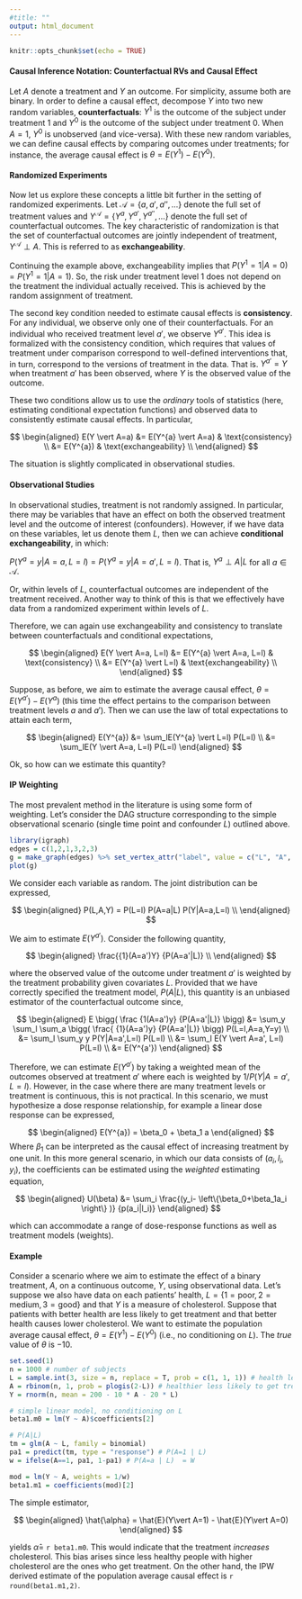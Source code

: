 ```yaml
---
#title: ""
output: html_document
---
```


```r
knitr::opts_chunk$set(echo = TRUE)
```


#### Causal Inference Notation: Counterfactual RVs and Causal Effect

Let $A$ denote a treatment and $Y$ an outcome. For simplicity, assume both are binary. In order to define a causal effect, decompose $Y$ into two new random variables, **counterfactuals**: $Y^1$ is the outcome of the subject under treatment 1 and $Y^0$ is the outcome of the subject under treatment 0. When $A=1$, $Y^0$ is unobserved (and vice-versa). With these new random variables, we can define causal effects by comparing outcomes under treatments; for instance, the average causal effect is $\theta = E(Y^1) - E(Y^0)$.

#### Randomized Experiments

Now let us explore these concepts a little bit further in the setting of randomized experiments. Let $\mathcal{A}= \{a,a',a'', \ldots \}$ denote the full set of treatment values and $Y^{\mathcal{A}} = \{Y^a, Y^{a'},Y^{a''}, \ldots \}$ denote the full set of counterfactual outcomes. The key characteristic of randomization is that the set of counterfactual outcomes are jointly independent of treatment, $Y^{\mathcal{A}} \perp A$. This is referred to as **exchangeability**.

Continuing the example above, exchangeability implies that $P(Y^1 = 1 \vert A=0) = P(Y^1 = 1 \vert A=1)$. So, the risk under treatment level 1 does not depend on the treatment the individual actually received. This is achieved by the random assignment of treatment.

The second key condition needed to estimate causal effects is **consistency**. For any individual, we observe only one of their counterfactuals. For an individual who received treatment level $a'$, we observe $Y^{a'}$. This idea is formalized with the consistency condition, which requires that values of treatment under comparison correspond to well-defined interventions that, in turn, correspond to the versions of treatment in the data. That is. $Y^{a'}=Y$ when treatment $a'$ has been observed, where $Y$ is the observed value of the outcome.

These two conditions allow us to use the *ordinary* tools of statistics (here, estimating conditional expectation functions) and observed data to consistently estimate causal effects. In particular,

$$
\begin{aligned}
E(Y \vert A=a) &= E(Y^{a} \vert A=a) & \text{consistency} \\
 &= E(Y^{a}) & \text{exchangeability} \\
\end{aligned}
$$

The situation is slightly complicated in observational studies.


#### Observational Studies

In observational studies, treatment is not randomly assigned. In particular, there may be variables that have an effect on both the observed treatment level and the outcome of interest (confounders). However, if we have data on these variables, let us denote them $L$, then we can achieve **conditional exchangeability**, in which:

$P(Y^a=y|A=a,L=l)=P(Y^a=y|A=a',L=l)$. That is, $Y^a \perp A | L$ for all $a \in \mathcal{A}$.

Or, within levels of $L$, counterfactual outcomes are independent of the treatment received. Another way to think of this is that we effectively have data from a randomized experiment within levels of $L$.

Therefore, we can again use exchangeability and consistency to translate between counterfactuals and conditional expectations,

$$
\begin{aligned}
E(Y \vert A=a, L=l) &= E(Y^{a} \vert A=a, L=l) & \text{consistency} \\
 &= E(Y^{a} \vert L=l) & \text{exchangeability} \\
\end{aligned}
$$

Suppose, as before, we aim to estimate the average causal effect, $\theta = E(Y^{a'}) - E(Y^{a})$ (this time the effect pertains to the comparison between treatment levels $a$ and $a'$). Then we can use the law of total expectations to attain each term,

$$
\begin{aligned}
E(Y^{a}) &= \sum_lE(Y^{a} \vert L=l) P(L=l) \\
&= \sum_lE(Y \vert A=a, L=l) P(L=l)
\end{aligned}
$$

Ok, so how can we estimate this quantity?

#### IP Weighting

The most prevalent method in the literature is using some form of weighting. Let's consider the DAG structure corresponding to the simple observational scenario (single time point and confounder $L$) outlined above. 

```r
library(igraph)
edges = c(1,2,1,3,2,3)
g = make_graph(edges) %>% set_vertex_attr("label", value = c("L", "A", "Y"))
plot(g)
```

We consider each variable as random. The joint distribution can be expressed,

$$
\begin{aligned}
P(L,A,Y) = P(L=l) P(A=a|L) P(Y|A=a,L=l) \\
\end{aligned}
$$

We aim to estimate $E(Y^{a'})$. Consider the following quantity,

$$
\begin{aligned}
\frac{{1}(A=a')Y} {P(A=a'|L)} \\
\end{aligned}
$$

where the observed value of the outcome under treatment $a'$ is weighted by the treatment probability given covariates $L$. Provided that we have correctly specified the treatment model, $P(A \vert L)$, this quantity is an unbiased estimator of the counterfactual outcome since,

$$
\begin{aligned}
E \bigg( \frac {1(A=a')y} {P(A=a'|L)} \bigg) &= \sum_y \sum_l \sum_a \bigg( \frac{ {1}(A=a')y} {P(A=a'|L)} \bigg) P(L=l,A=a,Y=y) \\
&= \sum_l \sum_y y P(Y|A=a',L=l) P(L=l) \\
&= \sum_l E(Y \vert A=a', L=l) P(L=l) \\
&= E(Y^{a'})
\end{aligned}
$$

Therefore, we can estimate $E(Y^{a'})$ by taking a weighted mean of the outcomes observed at treatment $a'$ where each is weighted by $1/P(Y|A=a',L=l)$. However, in the case where there are many treatment levels or treatment is continuous, this is not practical. In this scenario, we must hypothesize a dose response relationship, for example a linear dose response can be expressed,

$$
\begin{aligned}
E(Y^{a}) = \beta_0 + \beta_1 a
\end{aligned}
$$
Where $\beta_1$ can be interpreted as the causal effect of increasing treatment by one unit. In this more general scenario, in which our data consists of $(a_i,l_i, y_i)$, the coefficients can be estimated using the *weighted* estimating equation,

$$
\begin{aligned}
U(\beta) &= \sum_i \frac{(y_i- \left\{\beta_0+\beta_1a_i  \right\}   )} {p(a_i|l_i)} 
\end{aligned}
$$

which can accommodate a range of dose-response functions as well as treatment models (weights).

#### Example

Consider a scenario where we aim to estimate the effect of a binary treatment, $A$, on a continuous outcome, $Y$, using observational data. Let's suppose we also have data on each patients' health, $L = \{1= \text{poor}, 2= \text{medium}, 3 = \text{good} \}$ and that $Y$ is a measure of cholesterol. Suppose that patients with better health are less likely to get treatment and that better health causes lower cholesterol. We want to estimate the population average causal effect, $\theta = E(Y^1) - E(Y^0)$ (i.e., no conditioning on $L$). The *true* value of $\theta$ is $-10$.

```r

set.seed(1)
n = 1000 # number of subjects
L = sample.int(3, size = n, replace = T, prob = c(1, 1, 1)) # health level (higher is better)
A = rbinom(n, 1, prob = plogis(2-L)) # healthier less likely to get treatment
Y = rnorm(n, mean = 200 - 10 * A - 20 * L) 

# simple linear model, no conditioning on L
beta1.m0 = lm(Y ~ A)$coefficients[2]

# P(A|L)
tm = glm(A ~ L, family = binomial)
pa1 = predict(tm, type = "response") # P(A=1 | L)
w = ifelse(A==1, pa1, 1-pa1) # P(A=a | L)  = W

mod = lm(Y ~ A, weights = 1/w)
beta1.m1 = coefficients(mod)[2]
```

The simple estimator,

$$
\begin{aligned}
\hat{\alpha} = \hat{E}(Y\vert A=1) - \hat{E}(Y\vert A=0)
\end{aligned}
$$

yields $\hat{\alpha}=$ `r beta1.m0`. This would indicate that the treatment *increases* cholesterol. This bias arises since less healthy people with higher cholesterol are the ones who get treatment. On the other hand, the IPW derived estimate of the population average causal effect is `r round(beta1.m1,2)`.




